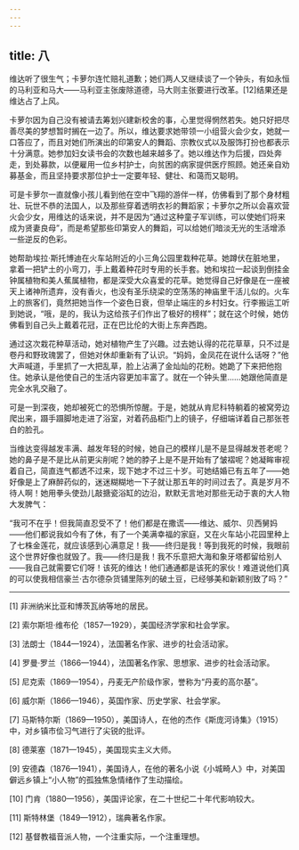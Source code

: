 ```yaml
---
---
---
```

title: 八
---




维达听了很生气；卡萝尔连忙赔礼道歉；她们两人又继续谈了一个钟头，有如永恒的马利亚和马大——马利亚主张废除道德，马大则主张要进行改革。[12]结果还是维达占了上风。

卡萝尔因为自己没有被请去筹划兴建新校舍的事，心里觉得惘然若失。她只好把尽善尽美的梦想暂时搁在一边了。所以，维达要求她带领一小组营火会少女，她就一口答应了，而且对她们所演出的印第安人的舞蹈、宗教仪式以及服饰打扮也都表示十分满意。她参加妇女读书会的次数也越来越多了。她以维达作为后援，四处奔走，到处募款，以便雇用一位乡村护士，向贫困的病家提供医疗照顾。她还亲自劝募基金，而且坚持要求那位护士一定要年轻、健壮、和蔼而又聪明。

可是卡萝尔一直就像小孩儿看到他在空中飞翔的游伴一样，仿佛看到了那个身材粗壮、玩世不恭的法国人，以及那些穿着透明衣衫的舞蹈家；卡萝尔之所以会喜欢营火会少女，用维达的话来说，并不是因为“通过这种童子军训练，可以使她们将来成为贤妻良母”，而是希望那些印第安人的舞蹈，可以给她们暗淡无光的生活增添一些逆反的色彩。

她帮助埃拉·斯托博迪在火车站附近的小三角公园里栽种花草。她蹲伏在脏地里，拿着一把铲土的小弯刀，手上戴着种花时专用的长手套。她和埃拉一起谈到倒挂金钟属植物和美人蕉属植物，都是深受大众喜爱的花草。她觉得自己好像是在一座被天上诸神所遗弃，没有香火，也没有圣乐绕梁的空荡荡的神庙里干活儿似的。火车上的旅客们，竟然把她当作一个姿色日衰，但举止端庄的乡村妇女。行李搬运工听到她说，“哦，是的，我认为这给孩子们作出了极好的榜样”；就在这个时候，她仿佛看到自己头上戴着花冠，正在巴比伦的大街上东奔西跑。

通过这次栽花种草活动，她对植物产生了兴趣。过去她认得的花花草草，只不过是卷丹和野玫瑰罢了，但她对休却重新有了认识。“妈妈，金凤花在说什么话呀？”他大声喊道，手里抓了一大把乱草，脸上沾满了金灿灿的花粉。她跪了下来把他抱住。她承认是他使自己的生活内容更加丰富了。就在一个钟头里……她跟他简直是完全水乳交融了。

可是一到深夜，她却被死亡的恐惧所惊醒。于是，她就从肯尼科特躺着的被窝旁边爬出来，蹑手蹑脚地走进了浴室，对着药品柜门上的镜子，仔细端详着自己那张苍白的脸孔。

当维达变得越发丰满、越发年轻的时候，她自己的模样儿是不是显得越发苍老呢？她的鼻子是不是比从前更尖削呢？她的脖子上是不是开始有了皱褶呢？她凝眸审视着自己，简直连气都透不过来，现下她才不过三十岁。可她结婚已有五年了——她好像是上了麻醉药似的，迷迷糊糊地一下子就让那五年的时间过去了。真是岁月不待人啊！她用拳头使劲儿敲搪瓷浴缸的边沿，默默无言地对那些无动于衷的大人物大发脾气：

“我可不在乎！但我简直忍受不了！他们都是在撒谎——维达、威尔、贝西舅妈——他们都说我如今有了休，有了一个美满幸福的家庭，又在火车站小花园里种上了七株金莲花，就应该感到心满意足！我——终归是我！等到我死的时候，我眼前这个世界好像也就毁了。我——终归是我！我不乐意把大海和象牙塔都留给别人——我自己就需要它们呀！该死的维达！他们通通都是该死的家伙！难道说他们真的可以使我相信豪兰·古尔德杂货铺里陈列的破土豆，已经够美和新颖别致了吗？”



* * *



[1] 非洲纳米比亚和博茨瓦纳等地的居民。

[2] 索尔斯坦·维布伦（1857—1929），美国经济学家和社会学家。

[3] 法朗士（1844—1924），法国著名作家、进步的社会活动家。

[4] 罗曼·罗兰（1866—1944），法国著名作家、思想家、进步的社会活动家。

[5] 尼克索（1869—1954），丹麦无产阶级作家，誉称为“丹麦的高尔基”。

[6] 威尔斯（1866—1946），英国作家、历史学家、社会学家。

[7] 马斯特尔斯（1869—1950），美国诗人，在他的杰作《斯庞河诗集》（1915）中，对乡镇市侩习气进行了尖锐的批评。

[8] 德莱塞（1871—1945），美国现实主义大师。

[9] 安德森（1876—1941），美国诗人，在他的著名小说《小城畸人》中，对美国僻远乡镇上“小人物”的孤独焦急情绪作了生动描绘。

[10] 门肯（1880—1956），美国评论家，在二十世纪二十年代影响较大。

[11] 斯特林堡（1849—1912），瑞典著名作家。

[12] 基督教福音派人物，一个注重实际，一个注重理想。